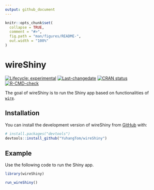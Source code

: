 ```yaml
---
output: github_document
---
```


<!-- README.md is generated from README.Rmd. Please edit that file -->

```r
knitr::opts_chunk$set(
  collapse = TRUE,
  comment = "#>",
  fig.path = "man/figures/README-",
  out.width = "100%"
)
```

# wireShiny

<!-- badges: start -->
[![Lifecycle: experimental](https://img.shields.io/badge/lifecycle-experimental-orange.svg)](https://lifecycle.r-lib.org/articles/stages.html#experimental)
[![Last-changedate](https://img.shields.io/badge/last%20change-`r gsub('-', '--', Sys.Date())`-yellowgreen.svg)](https://github.com/YuhangTom/wireShiny/commits/main)
[![CRAN
status](https://www.r-pkg.org/badges/version/wireShiny.png)](https://CRAN.R-project.org/package=wireShiny)
[![R-CMD-check](https://github.com/YuhangTom/wireShiny/actions/workflows/R-CMD-check.yaml/badge.svg)](https://github.com/YuhangTom/wireShiny/actions/workflows/R-CMD-check.yaml)
<!-- !!!Add with use_github_action!!! [![Codecov test coverage](https://codecov.io/gh/YuhangTom/wireShiny/branch/main/graph/badge.svg)](https://app.codecov.io/gh/YuhangTom/wireShiny?branch=main) -->
<!-- badges: end -->

The goal of wireShiny is to run the Shiny app based on functionalities of [`wire`](https://yuhangtom.github.io/wire/).

## Installation

You can install the development version of wireShiny from [GitHub](https://github.com/) with:

``` r
# install.packages("devtools")
devtools::install_github("YuhangTom/wireShiny")
```

## Example

Use the following code to run the Shiny app.

```r
library(wireShiny)

run_wireShiny()
```

